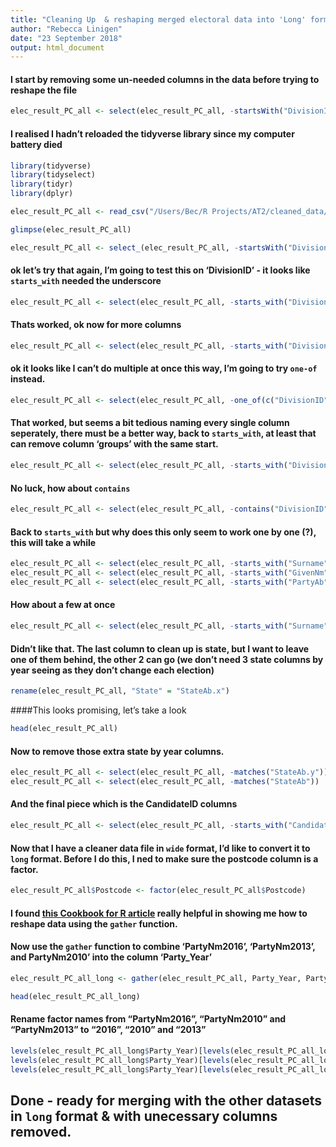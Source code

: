 ```yaml
---
title: "Cleaning Up  & reshaping merged electoral data into 'Long' format"
author: "Rebecca Linigen"
date: "23 September 2018"
output: html_document
---
```


#### I start by removing some un-needed columns in the data before trying to reshape the file

```r
elec_result_PC_all <- select(elec_result_PC_all, -startsWith("DivisionID"))
```

#### I realised I hadn't reloaded the tidyverse library since my computer battery died

```r
library(tidyverse)
library(tidyselect)
library(tidyr)
library(dplyr)
```

```r
elec_result_PC_all <- read_csv("/Users/Bec/R Projects/AT2/cleaned_data/elec_results_PC_all.csv")
```

```r
glimpse(elec_result_PC_all)
```

```r
elec_result_PC_all <- select_(elec_result_PC_all, -startsWith("DivisionID"))
```

#### ok let's try that again, I'm going to test this on 'DivisionID' - it looks like `starts_with` needed the underscore

```r
elec_result_PC_all <- select(elec_result_PC_all, -starts_with("DivisionID"))
```

#### Thats worked, ok now for more columns

```r
elec_result_PC_all <- select(elec_result_PC_all, -starts_with("DivisionID", "Surname", "GivenNm", "PartyAB", "CandidateID"))
```

#### ok it looks like I can't do multiple at once this way, I'm going to try `one-of` instead.

```r
elec_result_PC_all <- select(elec_result_PC_all, -one_of(c("DivisionID", "CandidateID")))
```

#### That worked, but seems a bit tedious naming every single column seperately, there must be a better way, back to `starts_with`, at least that can remove column 'groups' with the same start. 

```r
elec_result_PC_all <- select(elec_result_PC_all, -starts_with("DivisionID", "Surname", "GivenNm", "PartyAb", "CandidateId"))
```

#### No luck, how about `contains`

```r
elec_result_PC_all <- select(elec_result_PC_all, -contains("DivisionID", "Surname", "GivenNm", "PartyAb", "CandidateId"))
```

#### Back to `starts_with` but why does this only seem to work one by one (?), this will take a while

```r
elec_result_PC_all <- select(elec_result_PC_all, -starts_with("Surname"))
elec_result_PC_all <- select(elec_result_PC_all, -starts_with("GivenNm"))
elec_result_PC_all <- select(elec_result_PC_all, -starts_with("PartyAb"))
```

#### How about a few at once

```r
elec_result_PC_all <- select(elec_result_PC_all, -starts_with("Surname", "GivenNm"))
```
#### Didn't like that. The last column to clean up is state, but I want to leave one of them behind, the other 2 can go (we don't need 3 state columns by year seeing as they don't change each election)

```r
rename(elec_result_PC_all, "State" = "StateAb.x")
```

####This looks promising, let's take a look

```r
head(elec_result_PC_all)
```
#### Now to remove those extra state by year columns.

```r
elec_result_PC_all <- select(elec_result_PC_all, -matches("StateAb.y"))
elec_result_PC_all <- select(elec_result_PC_all, -matches("StateAb"))
```

#### And the final piece which is the CandidateID columns
```r
elec_result_PC_all <- select(elec_result_PC_all, -starts_with("CandidateID"))
```

#### Now that I have a cleaner data file in `wide` format, I'd like to convert it to `long` format. Before I do this, I ned to make sure the postcode column is a factor.
```r
elec_result_PC_all$Postcode <- factor(elec_result_PC_all$Postcode)
```
#### I found [this Cookbook for R article](http://www.cookbook-r.com/Manipulating_data/Converting_data_between_wide_and_long_format/) really helpful in showing me how to reshape data using the `gather` function. 

#### Now use the `gather` function to combine 'PartyNm2016', 'PartyNm2013', and PartyNm2010' into the column 'Party_Year'
```r
elec_result_PC_all_long <- gather(elec_result_PC_all, Party_Year, Party_Name, PartyNm2016:PartyNm2013, factor_key = TRUE)
```

```r
head(elec_result_PC_all_long)
```

#### Rename factor names from "PartyNm2016", "PartyNm2010" and "PartyNm2013" to "2016", "2010" and "2013"
```r
levels(elec_result_PC_all_long$Party_Year)[levels(elec_result_PC_all_long$Party_Year)=="PartyNm2016"] <- "2016"
levels(elec_result_PC_all_long$Party_Year)[levels(elec_result_PC_all_long$Party_Year)=="PartyNm2013"] <- "2013"
levels(elec_result_PC_all_long$Party_Year)[levels(elec_result_PC_all_long$Party_Year)=="PartyNm2010"] <- "2010"
```

## Done - ready for merging with the other datasets in `long` format & with unecessary columns removed. 
